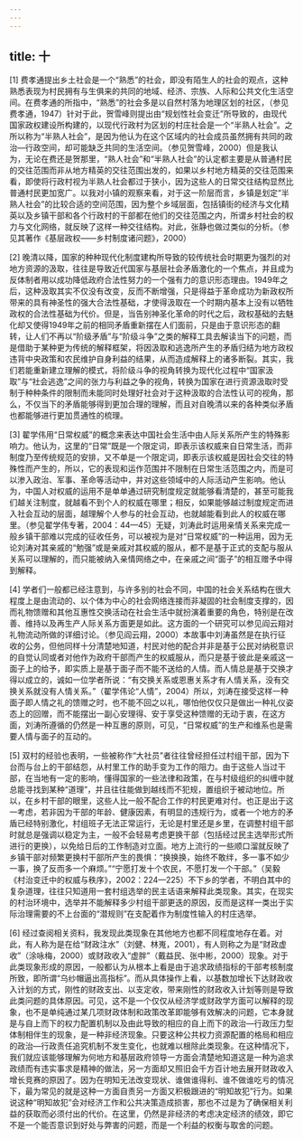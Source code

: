 ```yaml
---
---
---
```

title: 十
---

[1] 费孝通提出乡土社会是一个“熟悉”的社会，即没有陌生人的社会的观点，这种熟悉表现为村民拥有与生俱来的共同的地域、经济、宗族、人际和公共文化生活空间。在费孝通的所指中，“熟悉”的社会多是以自然村落为地理区划的社区，（参见费孝通，1947）针对于此，贺雪峰则提出由“规划性社会变迁”所导致的，由现代国家政权建设所构建的，以现代行政村为区划的村庄社会是一个“半熟人社会”。之所以称为“半熟人社会”，是因为他认为在这个区域内的社会成员虽然拥有共同的政治—行政空间，却可能缺乏共同的生活空间。（参见贺雪峰，2000）但是我认为，无论在费还是贺那里，“熟人社会”和“半熟人社会”的认定都主要是从普通村民的交往范围而非从地方精英的交往范围出发的，如果以乡村地方精英的交往范围来看，即使将行政村视为半熟人社会都过于狭小，因为这些人的日常交往结构显然比普通村民更加宽广。以我对小镇的观察来看，对于这一阶层而言，乡镇是划定“半熟人社会”的比较合适的空间范围，因为整个乡域层面，包括镇街的经济与文化精英以及乡镇干部和各个行政村的干部都在他们的交往范围之内，所谓乡村社会的权力与文化网络，就反映了这样一种交往结构。对此，张静也做过类似的分析。（参见其著作《基层政权——乡村制度诸问题》，2000）

[2] 晚清以降，国家的种种现代化制度建构所导致的较传统社会时期更为强烈的对地方资源的汲取，往往是导致近代国家与基层社会矛盾激化的一个焦点，并且成为反体制者用以成功降低政府合法性努力的一个强有力的意识形态理由。1949年之后，这种汲取其实不仅没有改变，反而不断增强，只是得益于革命成功为新政权所带来的具有神圣性的强大合法性基础，才使得汲取在一个时期内基本上没有以牺牲政权的合法性基础为代价。但是，当告别神圣化革命的时代之后，政权基础的去魅化却又使得1949年之前的相同矛盾重新摆在人们面前，只是由于意识形态的翻转，让人们不再以“阶级矛盾”与“阶级斗争”之类的解释工具去解读当下的问题，而是借助于某种更为传统的解释框架，将因汲取和逃逸所产生的矛盾归结为地方政权违背中央政策和农民维护自身利益的结果，从而造成解释上的诸多断裂。其实，我们若能重新建立理解的模式，将阶级斗争的视角转换为现代化过程中“国家汲取”与“社会逃逸”之间的张力与利益之争的视角，转换为国家在进行资源汲取时受制于种种条件的限制而未能同时处理好社会对于这种汲取的合法性认可的视角，那么，不仅当下的矛盾能够得到更加合理的理解，而且对自晚清以来的各种类似矛盾也都能够进行更加贯通性的梳理。

[3] 翟学伟用“日常权威”的概念来表达中国社会生活中由人际关系所产生的特殊影响力。他认为，这里的“日常”既是一个限定词，即表示该权威来自日常生活，而非制度乃至传统规范的安排，又不单是一个限定词，即表示该权威是因社会交往的特殊性而产生的，所以，它的表现和运作范围并不限制在日常生活范围之内，而是可以渗入政治、军事、革命等活动中，并对这些领域中的人际活动产生影响。他认为，中国人对权威的运用不是单单通过研究制度规定就能够看清楚的，甚至可能我们越关注制度，就越看不到个人的权威在哪里；相反，如果能够越过制度规定而进入社会互动的层面，越理解个人参与的社会互动，也就越能看到此人的权威在哪里。（参见翟学伟专著，2004：44—45）无疑，刘涛此时运用亲情关系来完成一般乡镇干部难以完成的征收任务，可以被视为是对“日常权威”的一种运用，因为无论刘涛对其亲戚的“勉强”或是亲戚对其权威的服从，都不是基于正式的支配与服从关系可以理解的，而只能被纳入亲情网络之中，在亲戚之间“面子”的相互赠予中得到解释。

[4] 学者们一般都已经注意到，与许多别的社会不同，中国的社会关系结构在很大程度上是由流动的、以个体为中心的社会网络连接而非凝固的社会制度支撑的，因而礼物馈赠和其他互惠性交换活动在社会生活中就扮演着重要的角色，特别是在改善、维持以及再生产人际关系方面更是如此。这方面的一个研究可以参见阎云翔对礼物流动所做的详细讨论。（参见阎云翔，2000）本故事中刘涛虽然是在执行征收的公务，但他同样十分清楚地知道，村民对他的配合并非是基于公民对纳税意识的自觉认同或者对他作为政府干部而产生的权威服从，而只是基于彼此是亲戚这一面子上的给予，即实质上是基于面子而不能不送给的人情。而人情总是基于交换才得以成立的，诚如一位学者所说：“有交换关系或恩惠关系才有人情关系，没有交换关系就没有人情关系。”（翟学伟论“人情”，2004）所以，刘涛在接受这样一种面子即人情之礼的馈赠之时，也不能不回之以礼，哪怕他仅仅只是做出一种礼仪姿态上的回赠，而不能摆出一副心安理得、安于享受这种馈赠的无动于衷，在这方面，刘涛所遵循的仍然是一种互惠的原则，可见，“日常权威”的生产和维系也是需要人情与面子的互动的。

[5] 双村的经验也表明，一些被称作“大社员”者往往曾经担任过村组干部，因为下台而与台上的干部结怨，从村里工作的助手变为工作的阻力。由于这些人当过干部，在当地有一定的影响，懂得国家的一些法律和政策，在与村级组织的纠缠中就总能寻找到某种“道理”，并且往往能做到越线而不犯规，置组织于被动地位。所以，在乡村干部的眼里，这些人比一般不配合工作的村民更难对付。也正是出于这一考虑，若非因为干部的年龄、健康因素，有明显的违规行为，或者一个地方的矛盾已经特别激化，村组班子无法正常运行，无论是村里还是乡里，在调整村组干部时就总是强调以稳定为主，一般不会轻易考虑更换干部（包括经过民主选举形式所进行的更换），以免给日后的工作制造对立面。地方上流行的一些顺口溜就反映了乡镇干部对频繁更换村干部所产生的畏惧：“换换换，始终不敢绊，多一事不如少一事，换了反而多一个麻烦。”“宁愿打发十个农民，不愿打发一个干部。”（吴毅《村治变迁中的权威与秩序》，2002：224—225）不下乡的学者，不明白其中的复杂道理，往往只知道用一套村组选举的民主话语来解释此类现象。其实，在现实的村治环境中，选举并不能解释多少村组干部更迭的原因，反而是这样一类出于实际治理需要的不上台面的“潜规则”在支配着作为制度性输入的村庄选举。

[6] 经过查阅相关资料，我发现此类现象在其他地方也都不同程度地存在着。对此，有人称为是在给“财政注水”（刘健、林嵬，2001），有人则称之为是“财政虚收”（涂咏梅，2000）或财政收入“虚胖”（戴益民、张中彬，2000）现象。对于此类现象形成的原因，一般都认为从根本上看是由于追求政绩指标的干部考核制度所致，即所谓“乌纱帽逼出高指标”。而从具体操作上看，以基数加增长下达财政收入计划的方式，刚性的财政支出、以支定收，带来刚性的财政收入计划等则是导致此类问题的具体原因。可见，这不是一个仅仅从经济学或财政学方面可以解释的现象，也不是单纯通过某几项财政体制和政策改革即能够有效解决的问题，它本身就是与自上而下的权力配置机制以及由此导致的相应的自上而下的政治—行政压力型体制相伴生的现象，是一种非经济现象。只要这种公共权力资源配置的格局和相应的政治—行政责任追究机制不发生变化，也就难以根除此类现象。在这种情况下，我们就应该能够理解为何地方和基层政府领导一方面会清楚地知道这是一种为追求政绩而有违实事求是精神的做法，另一方面却又照旧会千方百计地去展开财政收入增长竞赛的原因了。因为在明知无法改变现状、谁做谁得利、谁不做谁吃亏的情况下，最为常见的就是这种一方面自责另一方面又积极跟进的“明知故犯”行为。如果说这种“明知故犯”会对经济工作和公共决策造成损害，那也不过是为了确保相关利益的获取而必须付出的代价。在这里，仍然是非经济的考虑决定经济的绩效，即它不是一个能否意识到好处与弊害的问题，而是一个利益的权衡与取舍的问题。